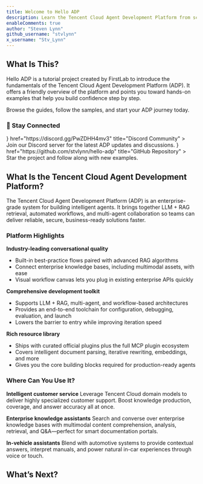 ```yaml
---
title: Welcome to Hello ADP
description: Learn the Tencent Cloud Agent Development Platform from scratch.
enableComments: true
author: "Steven Lynn"
github_username: "stvlynn"
x_username: "Stv_Lynn"
---
```


## What Is This?

Hello ADP is a tutorial project created by FirstLab to introduce the fundamentals of the Tencent Cloud Agent Development Platform (ADP). It offers a friendly overview of the platform and points you toward hands-on examples that help you build confidence step by step.

Browse the guides, follow the samples, and start your ADP journey today.

### 👋 Stay Connected

<Cards>
  <Card 
    icon={<i className="ri-discord-fill ri-lg" />} 
    href="https://discord.gg/PwZDHH4mv3" 
    title="Discord Community"
  >
    Join our Discord server for the latest ADP updates and discussions.
  </Card>
  <Card 
    icon={<i className="ri-github-fill ri-lg" />} 
    href="https://github.com/stvlynn/hello-adp" 
    title="GitHub Repository"
  >
    Star the project and follow along with new examples.
  </Card>
</Cards>

## What Is the Tencent Cloud Agent Development Platform?

The Tencent Cloud Agent Development Platform (ADP) is an enterprise-grade system for building intelligent agents. It brings together LLM + RAG retrieval, automated workflows, and multi-agent collaboration so teams can deliver reliable, secure, business-ready solutions faster.

### Platform Highlights

**Industry-leading conversational quality**
- Built-in best-practice flows paired with advanced RAG algorithms
- Connect enterprise knowledge bases, including multimodal assets, with ease
- Visual workflow canvas lets you plug in existing enterprise APIs quickly

**Comprehensive development toolkit**
- Supports LLM + RAG, multi-agent, and workflow-based architectures
- Provides an end-to-end toolchain for configuration, debugging, evaluation, and launch
- Lowers the barrier to entry while improving iteration speed

**Rich resource library**
- Ships with curated official plugins plus the full MCP plugin ecosystem
- Covers intelligent document parsing, iterative rewriting, embeddings, and more
- Gives you the core building blocks required for production-ready agents

### Where Can You Use It?

**Intelligent customer service**
Leverage Tencent Cloud domain models to deliver highly specialized customer support. Boost knowledge production, coverage, and answer accuracy all at once.

**Enterprise knowledge assistants**
Search and converse over enterprise knowledge bases with multimodal content comprehension, analysis, retrieval, and Q&A—perfect for smart documentation portals.

**In-vehicle assistants**
Blend with automotive systems to provide contextual answers, interpret manuals, and power natural in-car experiences through voice or touch.

## What’s Next?

<Cards>
  <Card title="Get Started" href="./docs/quickstart" />
</Cards>

